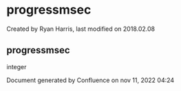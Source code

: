 
# progressmsec 

 Created by  Ryan Harris, last modified on 2018.02.08

## progressmsec

integer

Document generated by Confluence on nov 11, 2022 04:24
